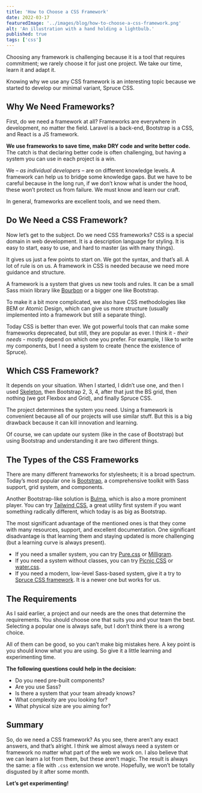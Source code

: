 ```yaml
---
title: 'How to Choose a CSS Framework'
date: 2022-03-17
featuredImage: '../images/blog/how-to-choose-a-css-framework.png'
alt: 'An illustration with a hand holding a lightbulb.'
published: true
tags: ['css']
---
```


<p className="lead">Choosing any framework is challenging because it is a tool that requires commitment; we rarely choose it for just one project. We take our time, learn it and adapt it.</p>

Knowing why we use any CSS framework is an interesting topic because we started to develop our minimal variant, Spruce CSS.

## Why We Need Frameworks?

First, do we need a framework at all? Frameworks are everywhere in development, no matter the field. Laravel is a back-end, Bootstrap is a CSS, and React is a JS framework.

**We use frameworks to save time, make DRY code and write better code.** The catch is that declaring better code is often challenging, but having a system you can use in each project is a win.

We – *as individual developers* – are on different knowledge levels. A framework can help us to bridge some knowledge gaps. But we have to be careful because in the long run, if we don’t know what is under the hood, these won’t protect us from failure. We must know and learn our craft.

In general, frameworks are excellent tools, and we need them.

## Do We Need a CSS Framework?

Now let’s get to the subject. Do we need CSS frameworks? CSS is a special domain in web development. It is a description language for styling. It is easy to start, easy to use, and hard to master (as with many things).

It gives us just a few points to start on. We got the syntax, and that’s all. A lot of rule is on us. A framework in CSS is needed because we need more guidance and structure.

A framework is a system that gives us new tools and rules. It can be a small Sass mixin library like [Bourbon](https://www.bourbon.io/) or a bigger one like Bootstrap.

To make it a bit more complicated, we also have CSS methodologies like BEM or Atomic Design, which can give us more structure (usually implemented into a framework but still a separate thing).

Today CSS is better than ever. We got powerful tools that can make some frameworks deprecated, but still, they are popular as ever. I think it - *their needs* - mostly depend on which one you prefer. For example, I like to write my components, but I need a system to create (hence the existence of Spruce).

## Which CSS Framework?

It depends on your situation. When I started, I didn’t use one, and then I used [Skeleton](http://getskeleton.com/
), then Bootstrap 2, 3, 4, after that just the BS grid, then nothing (we got Flexbox and Grid), and finally Spruce CSS.

The project determines the system you need. Using a framework is convenient because all of our projects will use similar stuff. But this is a big drawback because it can kill innovation and learning.

Of course, we can update our system (like in the case of Bootstrap) but using Bootstrap and understanding it are two different things.

## The Types of the CSS Frameworks

There are many different frameworks for stylesheets; it is a broad spectrum. Today’s most popular one is [Bootstrap](https://getbootstrap.com/), a comprehensive toolkit with Sass support, grid system, and components.

Another Bootstrap-like solution is [Bulma](https://bulma.io/), which is also a more prominent player. You can try [Tailwind CSS](tailwindcss.com), a great utility first system if you want something radically different, which today is as big as Bootstrap.

The most significant advantage of the mentioned ones is that they come with many resources, support, and excellent documentation. One significant disadvantage is that learning them and staying updated is more challenging (but a learning curve is always present).

- If you need a smaller system, you can try [Pure.css](https://purecss.io/
) or [Milligram](https://milligram.io/).
- If you need a system without classes, you can try [Picnic CSS](https://picnicss.com/) or [water.css](https://github.com/kognise/water.css).
- If you need a modern, low-level Sass-based system, give it a try to [Spruce CSS framework](https://sprucecss.com/docs/getting-started/introduction). It is a newer one but works for us.

## The Requirements

As I said earlier, a project and our needs are the ones that determine the requirements. You should choose one that suits you and your team the best. Selecting a popular one is always safe, but I don’t think there is a wrong choice.

All of them can be good, so you can’t make big mistakes here. A key point is you should know what you are using. So give it a little learning and experimenting time.

**The following questions could help in the decision:**

- Do you need pre-built components?
- Are you use Sass?
- Is there a system that your team already knows?
- What complexity are you looking for?
- What physical size are you aiming for?

## Summary

So, do we need a CSS framework? As you see, there aren’t any exact answers, and that’s alright. I think we almost always need a system or framework no matter what part of the web we work on. I also believe that we can learn a lot from them, but these aren’t magic. The result is always the same: a file with `.css` extension we wrote. Hopefully, we won’t be totally disgusted by it after some month.

**Let’s get experimenting!**
